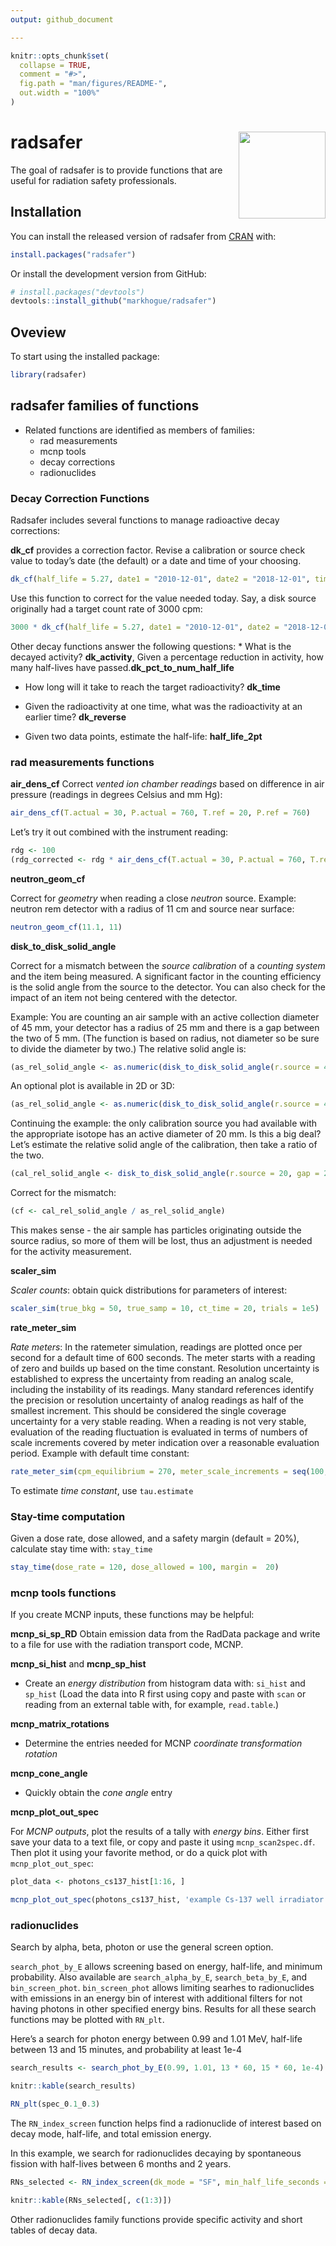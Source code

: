 ```yaml
---
output: github_document

---
```


<!-- README.md is generated from README.Rmd. Please edit that file -->

```r
knitr::opts_chunk$set(
  collapse = TRUE,
  comment = "#>",
  fig.path = "man/figures/README-",
  out.width = "100%"
)
```
# radsafer  <img src='man/figures/radsafer.png' align="right" height="139" />

The goal of radsafer is to provide functions that are useful for radiation safety professionals.

## Installation

You can install the released version of radsafer from [CRAN](https://CRAN.R-project.org) with:

``` r
install.packages("radsafer")
```
Or install the development version from GitHub:
 
```r
# install.packages("devtools")
devtools::install_github("markhogue/radsafer")
```

## Oveview
To start using the installed package: 

```r
library(radsafer)
```

## radsafer families of functions

*  Related functions are identified as members of families:
   + rad measurements 
   + mcnp tools 
   + decay corrections 
   + radionuclides 


### Decay Correction Functions
Radsafer includes several functions to manage radioactive decay corrections:

**dk_cf** provides a correction factor. Revise a calibration or source check value to today's date (the default) or a date and time of your choosing. 

```r
dk_cf(half_life = 5.27, date1 = "2010-12-01", date2 = "2018-12-01", time_unit = "y")
```
Use this function to correct for the value needed today. Say, a disk source originally had a target count rate of 3000 cpm:
```r
3000 * dk_cf(half_life = 5.27, date1 = "2010-12-01", date2 = "2018-12-01", time_unit = "y")
```

Other decay functions answer the following questions: 
* What is the decayed activity? **dk_activity**, Given a percentage reduction in activity, how many half-lives have passed.**dk_pct_to_num_half_life**

* How long will it take to reach the target radioactivity? **dk_time**

* Given the radioactivity at one time, what was the radioactivity at an earlier time? **dk_reverse**

* Given two data points, estimate the half-life: **half_life_2pt**

### rad measurements functions
**air_dens_cf**
Correct _vented ion chamber readings_ based on difference in air pressure (readings in degrees Celsius and mm Hg):
```r
air_dens_cf(T.actual = 30, P.actual = 760, T.ref = 20, P.ref = 760)
```
Let's try it out combined with the instrument reading:
```r
rdg <- 100
(rdg_corrected <- rdg * air_dens_cf(T.actual = 30, P.actual = 760, T.ref = 20, P.ref = 760))
```

**neutron_geom_cf**

Correct for _geometry_ when reading a close _neutron_ source. Example: neutron rem detector with a radius of 11 cm and source near surface:
```r
neutron_geom_cf(11.1, 11)
```

**disk_to_disk_solid_angle**

Correct for a mismatch between the _source calibration_ of a _counting system_ and the item being measured. A significant factor in the counting efficiency is the solid angle from the source to the detector. You can also check for the impact of an item not being centered with the detector.

Example: You are counting an air sample with an active collection diameter of 45 mm, your detector has a radius of 25 mm and there is a gap between the two of 5 mm. (The function is based on radius, not diameter so be sure to divide the diameter by two.) The relative solid angle is:

```r
(as_rel_solid_angle <- as.numeric(disk_to_disk_solid_angle(r.source = 45/2, gap = 20, r.detector = 12.5, runs = 1e4, plot.opt = "n")))
```

An optional plot is available in 2D or 3D:
```r
(as_rel_solid_angle <- as.numeric(disk_to_disk_solid_angle(r.source = 45/2, gap = 20, r.detector = 12.5, runs = 1e4, plot.opt = "3d")))
```
 
Continuing the example: the only calibration source you had available with the appropriate isotope has an active diameter of 20 mm. Is this a big deal? Let's estimate the relative solid angle of the calibration, then take a ratio of the two.

```r
(cal_rel_solid_angle <- disk_to_disk_solid_angle(r.source = 20, gap = 20, r.detector = 12.5, runs = 1e4, plot.opt = "n"))
```
Correct for the mismatch:
```r
(cf <- cal_rel_solid_angle / as_rel_solid_angle)
```
This makes sense - the air sample has particles originating outside the source radius, so more of them will be lost, thus an adjustment is needed for the activity measurement.

**scaler_sim**

_Scaler counts_: obtain quick distributions for parameters of interest:
```r
scaler_sim(true_bkg = 50, true_samp = 10, ct_time = 20, trials = 1e5)
```

**rate_meter_sim**

_Rate meters_: In the ratemeter simulation, readings are plotted once per second for a default time of 600 seconds. The meter starts with a reading of zero and builds up based on the time constant. Resolution uncertainty is established to express the uncertainty from reading an analog scale, including the instability of its readings. Many standard references identify the precision or resolution uncertainty of analog readings as half of the smallest increment. This should be considered the single coverage uncertainty for a very stable reading. When a reading is not very stable, evaluation of the reading fluctuation is evaluated in terms of numbers of scale increments covered by meter indication over a reasonable evaluation period. Example with default time constant:
```r
rate_meter_sim(cpm_equilibrium = 270, meter_scale_increments = seq(100, 1000, 20))
```

To estimate _time constant_, use `tau.estimate`

### Stay-time computation

Given a dose rate, dose allowed, and a safety margin (default = 20%), calculate stay time with: `stay_time`
```r
stay_time(dose_rate = 120, dose_allowed = 100, margin =  20)
```

### mcnp tools functions

If you create MCNP inputs, these functions may be helpful:

**mcnp_si_sp_RD**
Obtain emission data from the RadData package and write to a file for use with the radiation transport code, MCNP.

**mcnp_si_hist** and **mcnp_sp_hist**

* Create an _energy distribution_ from histogram data with: `si_hist` and `sp_hist` (Load the data into R first using copy and paste with `scan` or reading from an external table with, for example, `read.table`.)

**mcnp_matrix_rotations**

* Determine the entries needed for MCNP _coordinate transformation rotation_ 

**mcnp_cone_angle**

* Quickly obtain the _cone angle_ entry

**mcnp_plot_out_spec**

For _MCNP outputs_, plot the results of a tally with _energy bins_. Either first save your data to a text file, or copy and paste it using `mcnp_scan2spec.df`. Then plot it using your favorite method, or do a quick plot with `mcnp_plot_out_spec`:

```r
plot_data <- photons_cs137_hist[1:16, ]
```
```r
mcnp_plot_out_spec(photons_cs137_hist, 'example Cs-137 well irradiator')
```

### radionuclides
Search by alpha, beta, photon or use the general screen option. 

`search_phot_by_E` allows screening based on energy, half-life, and minimum probability. Also available are `search_alpha_by_E`, `search_beta_by_E`, and `bin_screen_phot`. `bin_screen_phot` allows limiting searhes to radionuclides with emissions in an energy bin of interest with additional filters for not having photons in other specified energy bins. Results for all these search functions may be plotted with `RN_plt`.

Here's a search for photon energy between 0.99 and 1.01 MeV, half-life between 13 and 15 minutes, and probability at least 1e-4

```r
search_results <- search_phot_by_E(0.99, 1.01, 13 * 60, 15 * 60, 1e-4)
```

```r
knitr::kable(search_results)
```

```r
RN_plt(spec_0.1_0.3)
```

The `RN_index_screen` function helps find a radionuclide of interest based on decay mode, half-life, and total emission energy.

In this example, we search for radionuclides decaying by spontaneous fission with half-lives between 6 months and 2 years.

```r
RNs_selected <- RN_index_screen(dk_mode = "SF", min_half_life_seconds = 0.5 * 3.153e7, max_half_life_seconds = 2 * 3.153e7)
```

```r
knitr::kable(RNs_selected[, c(1:3)])
```

Other radionuclides family functions provide specific activity and short tables of decay data.